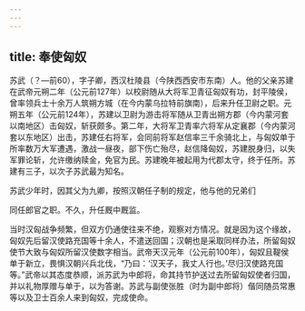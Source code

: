 ```yaml
---
---
---
```

title: 奉使匈奴
---



苏武（？—前60），字子卿，西汉杜陵县（今陕西西安市东南）人。他的父亲苏建在武帝元朔二年（公元前127年）以校尉随从大将军卫青征匈奴有功，封平陵侯，曾率领兵士十余万人筑朔方城（在今内蒙乌拉特前旗南），后来升任卫尉之职。元朔五年（公元前124年），苏建以卫尉为游击将军随从卫青出朔方郡（今内蒙河套以南地区）击匈奴，斩获颇多。第二年，大将军卫青率六将军从定襄郡（今内蒙河套以东地区）出击，苏建任右将军，会同前将军赵信率三千余骑北上，与匈奴单于所率数万大军遭遇，激战一昼夜，部下伤亡殆尽，赵信降匈奴，苏建脱身归，以失军罪论斩，允许缴纳赎金，免官为民。苏建晚年被起用为代郡太守，终于任所。苏建有三子，以次子苏武最为知名。

苏武少年时，因其父为九卿，按照汉朝任子制的规定，他与他的兄弟们

同任郎官之职。不久，升任厩中厩监。

当时汉匈战争频繁，但双方仍通使往来不绝，观察对方情况。就是因为这个缘故，匈奴先后留汉使路充国等十余人，不遣送回国；汉朝也是采取同样办法，所留匈奴使节大致与匈奴所留汉使数字相当。武帝天汉元年（公元前100年），匈奴且鞮侯单于新立，畏惧汉朝兴兵北伐，“乃曰：‘汉天子，我丈人行也。’尽归汉使路充国等。”武帝以其态度恭顺，派苏武为中郎将，命其持节护送过去所留匈奴使者归国，并以礼物厚赠与单于，以为答谢。苏武与副使张胜（时为副中郎将）偕同随员常惠等以及卫士百余人来到匈奴，完成使命。